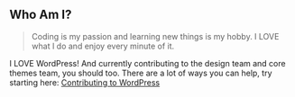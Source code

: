 ## Who Am I?

> Coding is my passion and learning new things is my hobby. I LOVE what I do and enjoy every minute of it.

I LOVE WordPress! And currently contributing to the design team and core themes team, you should too. There are a lot of ways you can help, try starting here: [Contributing to WordPress](https://codex.wordpress.org/Contributing_to_WordPress)

